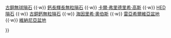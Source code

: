 {{Navbox
|name  = 灶神星
|title = [[灶神星]]
|image = [[File:Vesta full mosaic.jpg|50px|link=|alt=]]
|list1  = {{Nowrap begin}}[[曙光號]] {{·w}} [[古銅無球隕石]] {{·w}} [[鈣長輝長無粒隕石]] {{·w}} [[卡爾·弗里德里希·高斯]] {{·w}} [[HED隕石]] {{·w}} [[古銅鈣無粒隕石]] {{·w}} [[海因里希·奧伯斯]] {{·w}} [[雷亞希爾維亞盆地]] {{·w}} [[維納尼亞盆地]]{{Nowrap end}}

}}
